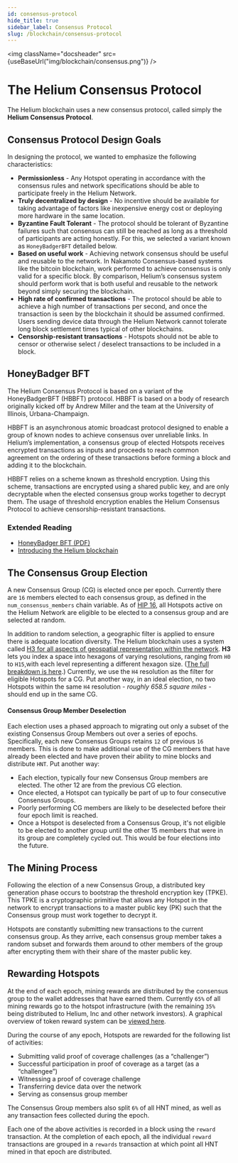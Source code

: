 ```yaml
---
id: consensus-protocol
hide_title: true
sidebar_label: Consensus Protocol
slug: /blockchain/consensus-protocol
---
```


<img className="docsheader" src={useBaseUrl("img/blockchain/consensus.png")} />

# The Helium Consensus Protocol

The Helium blockchain uses a new consensus protocol, called simply the **Helium
Consensus Protocol**.

## Consensus Protocol Design Goals

In designing the protocol, we wanted to emphasize the following characteristics:

- **Permissionless** - Any Hotspot operating in accordance with the consensus
  rules and network specifications should be able to participate freely in the
  Helium Network.
- **Truly decentralized by design** - No incentive should be available for
  taking advantage of factors like inexpensive energy cost or deploying more
  hardware in the same location.
- **Byzantine Fault Tolerant** - The protocol should be tolerant of Byzantine
  failures such that consensus can still be reached as long as a threshold of
  participants are acting honestly. For this, we selected a variant known as
  `HoneyBadgerBFT` detailed below.
- **Based on useful work** - Achieving network consensus should be useful and
  reusable to the network. In Nakamoto Consensus-based systems like the bitcoin
  blockchain, work performed to achieve consensus is only valid for a specific
  block. By comparison, Helium’s consensus system should perform work that is
  both useful and reusable to the network beyond simply securing the blockchain.
- **High rate of confirmed transactions** - The protocol should be able to
  achieve a high number of transactions per second, and once the transaction is
  seen by the blockchain it should be assumed confirmed. Users sending device
  data through the Helium Network cannot tolerate long block settlement times
  typical of other blockchains.
- **Censorship-resistant transactions** - Hotspots should not be able to censor or
  otherwise select / deselect transactions to be included in a block.

## HoneyBadger BFT

The Helium Consensus Protocol is based on a variant of the HoneyBadgerBFT
(HBBFT) protocol. HBBFT is based on a body of research originally kicked off by
Andrew Miller and the team at the University of Illinois, Urbana-Champaign.

HBBFT is an asynchronous atomic broadcast protocol designed to enable a group of
known nodes to achieve consensus over unreliable links. In Helium’s
implementation, a consensus group of elected Hotspots receives encrypted
transactions as inputs and proceeds to reach common agreement on the ordering of
these transactions before forming a block and adding it to the blockchain.

HBBFT relies on a scheme known as threshold encryption. Using this scheme,
transactions are encrypted using a shared public key, and are only decryptable
when the elected consensus group works together to decrypt them. The usage of
threshold encryption enables the Helium Consensus Protocol to achieve
censorship-resistant transactions.

### Extended Reading

- [HoneyBadger BFT (PDF)](https://eprint.iacr.org/2016/199.pdf)
- [Introducing the Helium blockchain](https://blog.helium.com/introducing-the-helium-blockchain-dc2f8997083c)

## The Consensus Group Election

A new Consensus Group \(CG\) is elected once per epoch. Currently there are `16` members elected to each consensus group, as defined in the `num_consensus_members` chain variable. As of [HIP 16](https://github.com/helium/HIP/blob/master/0016-random-consensus-group-election.md), all Hotspots active on the Helium Network are eligible to be elected to a consensus group and are selected at random. 

In addition to random selection, a geographic filter is applied to ensure there is adequate location diversity.  The Helium blockchain uses a system called [H3 for all aspects of geospatial representation within the network](https://blog.helium.com/mapping-the-world-with-hexagons-49f57d8b3df5). **H3** lets you index a space into hexagons of varying resolutions, ranging from `H0` to `H15`,with each level representing a different hexagon size. \([The full breakdown is here](https://github.com/uber/h3/blob/master/website/docs/core-library/restable.md).\) Currently, we use the `H4` resolution as the filter for eligible Hotspots for a CG. Put another way, in an ideal election, no two Hotspots within the same `H4` resolution - _roughly 658.5 square miles_ - should end up in the same CG.

#### Consensus Group Member Deselection

Each election uses a phased approach to migrating out only a subset of the existing  Consensus Group Members out over a series of epochs. Specifically, each new Consensus Groups retains `12` of previous `16` members. This is done to make additional use of the CG members that have already been elected and have proven their ability to mine blocks and distribute `HNT`. Put another way:

* Each election, typically four new Consensus Group members are elected. The other 12 are from the previous CG election. 
* Once elected, a Hotspot can typically be part of up to four consecutive Consensus Groups.  
* Poorly performing CG members are likely to be deselected before their four epoch limit is reached. 
* Once a Hotspot is deselected from a Consensus Group, it's not eligible to be elected to another group until the other 15 members that were in its group are completely cycled out. This would be four elections into the future.

## The Mining Process

Following the election of a new Consensus Group, a distributed key generation phase occurs to bootstrap the threshold encryption key \(TPKE\). This TPKE is a cryptographic primitive that allows any Hotspot in the network to encrypt transactions to a master public key \(PK\) such that the Consensus group must work together to decrypt it.

Hotspots are constantly submitting new transactions to the current consensus group. As they arrive, each consensus group member takes a random subset and forwards them around to other members of the group after encrypting them with their share of the master public key.

## Rewarding Hotspots

At the end of each epoch, mining rewards are distributed by the consensus group to the wallet addresses that have earned them. Currently `65%` of all mining rewards go to the hotspot infrastructure \(with the remaining `35%` being distributed to Helium, Inc and other network investors\). A graphical overview of token reward system can be [viewed here](https://www.helium.com/tokens).

During the course of any epoch, Hotspots are rewarded for the following list of activities:

* Submitting valid proof of coverage challenges \(as a “challenger”\)
* Successful participation in proof of coverage as a target \(as a “challengee”\) 
* Witnessing a proof of coverage challenge
* Transferring device data over the network 
* Serving as consensus group member

The Consensus Group members also split `6%` of all HNT mined, as well as any transaction fees collected during the epoch.

Each one of the above activities is recorded in a block using the `reward` transaction. At the completion of each epoch, all the individual `reward` transactions are grouped in a `rewards` transaction at which point all HNT mined in that epoch are distributed.